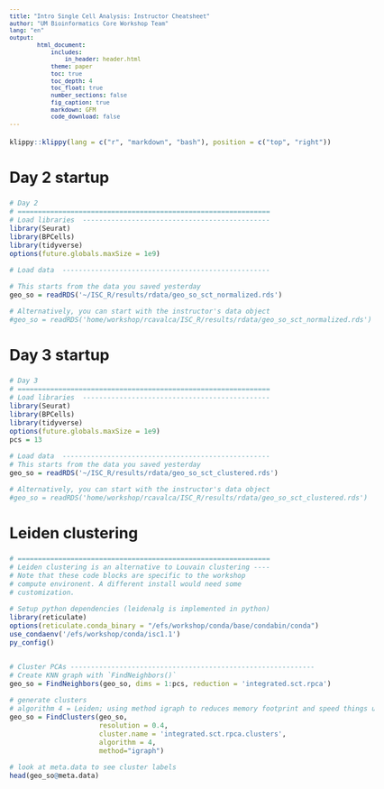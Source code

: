 ```yaml
---
title: "Intro Single Cell Analysis: Instructor Cheatsheet"
author: "UM Bioinformatics Core Workshop Team"
lang: "en"
output:
        html_document:
            includes:
                in_header: header.html
            theme: paper
            toc: true
            toc_depth: 4
            toc_float: true
            number_sections: false
            fig_caption: true
            markdown: GFM
            code_download: false
---
```


<style type="text/css">

body, td {
   font-size: 18px;
}
code.r{
  font-size: 12px;
}
pre {
  font-size: 12px
}

</style>

```r
klippy::klippy(lang = c("r", "markdown", "bash"), position = c("top", "right"))
```

## Day 2 startup

```r

# Day 2
# ==============================================================
# Load libraries  ----------------------------------------------
library(Seurat)
library(BPCells)
library(tidyverse)
options(future.globals.maxSize = 1e9)

# Load data  ---------------------------------------------------

# This starts from the data you saved yesterday
geo_so = readRDS('~/ISC_R/results/rdata/geo_so_sct_normalized.rds')

# Alternatively, you can start with the instructor's data object
#geo_so = readRDS('home/workshop/rcavalca/ISC_R/results/rdata/geo_so_sct_normalized.rds')
```

## Day 3 startup

```r
# Day 3
# ==============================================================
# Load libraries  ----------------------------------------------
library(Seurat)
library(BPCells)
library(tidyverse)
options(future.globals.maxSize = 1e9)
pcs = 13

# Load data  ---------------------------------------------------
# This starts from the data you saved yesterday
geo_so = readRDS('~/ISC_R/results/rdata/geo_so_sct_clustered.rds')

# Alternatively, you can start with the instructor's data object
#geo_so = readRDS('home/workshop/rcavalca/ISC_R/results/rdata/geo_so_sct_clustered.rds')
```

## Leiden clustering

```r
# ==============================================================
# Leiden clustering is an alternative to Louvain clustering ----
# Note that these code blocks are specific to the workshop 
# compute environent. A different install would need some 
# customization.

# Setup python dependencies (leidenalg is implemented in python)
library(reticulate)
options(reticulate.conda_binary = "/efs/workshop/conda/base/condabin/conda")
use_condaenv('/efs/workshop/conda/isc1.1')
py_config()


# Cluster PCAs ------------------------------------------------------------
# Create KNN graph with `FindNeighbors()`
geo_so = FindNeighbors(geo_so, dims = 1:pcs, reduction = 'integrated.sct.rpca')

# generate clusters
# algorithm 4 = Leiden; using method igraph to reduces memory footprint and speed things up 
geo_so = FindClusters(geo_so,
                      resolution = 0.4,
                      cluster.name = 'integrated.sct.rpca.clusters',
                      algorithm = 4,
                      method="igraph")

# look at meta.data to see cluster labels
head(geo_so@meta.data)

```
